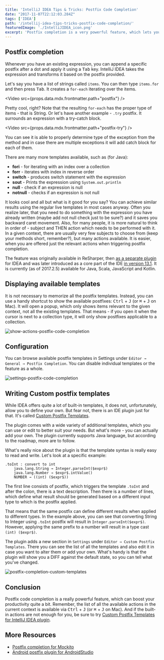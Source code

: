 ```yaml
---
title: 'IntelliJ IDEA Tips & Tricks: Postfix Code Completion'
date: "2017-11-07T22:12:03.284Z"
tags: ['IDEA']
path: '/intellij-idea-tips-tricks-postfix-code-completion/'
featuredImage: './IntelliJIDEA_icon.png'
excerpt: 'Postfix completion is a very powerful feature, which lets you transform an existing expression using a postfix added. This greatly reduces backward caret movement and thus increases productivity.'
---
```


<PostHeader frontmatter={props.data.mdx.frontmatter} />

## Postfix completion
Whenever you have an existing expression, you can append a specific postfix after a dot and apply it using a <kbd>Tab</kbd> key. IntelliJ IDEA takes the expression and transforms it based on the postfix provided.

Let's say you have a list of strings called `items`. You can then type `items.for` and then press <kbd>Tab</kbd>. It creates a `for-each` iterating over the items.

<Video src={props.data.mdx.frontmatter.path+"postfix"} />

Pretty cool, right? Note that the resulting `for-each` has the proper type of items - that is String. Or let's  have another example - `.try` postfix. It surrounds an expression with a try-catch block.

<Video src={props.data.mdx.frontmatter.path+"postfix-try"} />

You can see it is able to properly determine type of the exception from the method and in case there are multiple exceptions it will add catch block for each of them.

There are many more templates available, such as (for Java):

-   **fori** - for iterating with an index over a collection
-   **forr** - iterates with index in reverse order
-   **switch** - produces switch statement with the expression
-   **sout** - Prints the expression using `System.out.println`
-   **null** - check if an expression is null
-   **notnull** - checks if an expression is not null

It looks cool and all but what is it good for you say? You can achieve similar results using the regular live templates in most cases anyway. Often you realize later, that you need to do something with the expression you have already written (maybe add not null check just to be sure?) and it saves you backward caret movement. Also, for many people, it is more natural to think in order of - subject and THEN action which needs to be performed with it. In a given context, there are usually very few subjects to choose from (keep your methods short, remember?), but many actions available. It is easier, when you are offered just the relevant actions when triggering postfix completion.

The feature was originally available in ReSharper, then [as a separate plugin](https://plugins.jetbrains.com/plugin/7342-postfix-completion) for IDEA and was later introduced as a core part of the IDE [in version 13.1](https://blog.jetbrains.com/idea/2014/03/postfix-completion/). It is currently (as of 2017.2.5) available for Java, Scala, JavaScript and Kotlin.

## Displaying available templates
It is not necessary to memorize all the postfix templates. Instead, you can use a handy shortcut to show the available postfixes: <kbd>Ctrl</kbd> + <kbd>J</kbd> (or <kbd>⌘</kbd> + <kbd>J</kbd> on Mac). It will open a popup, which only shows items relevant to the given context, not all the existing templates. That means - if you open it when the cursor is next to a collection type, it will only show postfixes applicable to a collection. 

![show-actions-postfix-code-completion](./show-actions-postfix-code-completion.png)

## Configuration
You can browse available postfix templates in Settings under `Editor → General → Postfix Completion`. You can disable individual templates or the feature as a whole.

![settings-postfix-code-completion](./settings-postfix-code-completion.png)

## Writing Custom postfix templates
While IDEA offers quite a lot of built-in templates, it does not, unfortunately, allow you to define your own. But fear not, there is an IDE plugin just for that. It's called [Custom Postfix Templates](https://github.com/xylo/intellij-postfix-templates/).

The plugin comes with a wide variety of additional templates, which you can use or edit to better suit your needs. But what's more - you can actually add your own. The plugin currently supports Java language, but according to the roadmap, more are to follow.

What's really nice about the plugin is that the template syntax is really easy to read and write. Let's look at a specific example:

```
.toInt : convert to int
    java.lang.String → Integer.parseInt($expr$)
    java.lang.Number → $expr$.intValue()
    NUMBER → ((int) ($expr$))
```

The first line consists of postfix, which triggers the template `.toInt` and after the colon, there is a text description. Then there is a number of lines, which define what result should be generated based on a different input type to which is the postfix applied.

That means that the same postfix can define different results when applied to different types. In the example above, you can see that converting String to Integer using `.toInt` postfix will result in `Integer.parseInt($expr$)`. However, applying the same prefix to a number will result in a type cast `(int) ($expr$)`.

The plugin adds a new section in `Settings` under `Editor → Custom Postfix Templates`. There you can see the list of all the templates and also edit it in case you want to alter them or add your own. What's handy is that the plugin will show you a DIFF against the default state, so you can tell what you've changed.

![postfix-completion-custom-templates](./postfix-completion-custom-templates.png)

## Conclusion
Postfix code completion is a really powerful feature, which can boost your productivity quite a bit. Remember, the list of all the available actions in the current context is available via <kbd>Ctrl</kbd> + <kbd>J</kbd> (or <kbd>⌘</kbd> + <kbd>J</kbd> on Mac). And if the built-in actions are not enough for you, be sure to try [Custom Postfix Templates for IntelliJ IDEA plugin](https://github.com/xylo/intellij-postfix-templates/).

## More Resources

-   [Postfix completion for Mockito](https://plugins.jetbrains.com/plugin/8150-mockito-postfix-completion-plugin)
-   [Android postfix plugin for AndroidStudio](https://github.com/takahirom/android-postfix-plugin)
